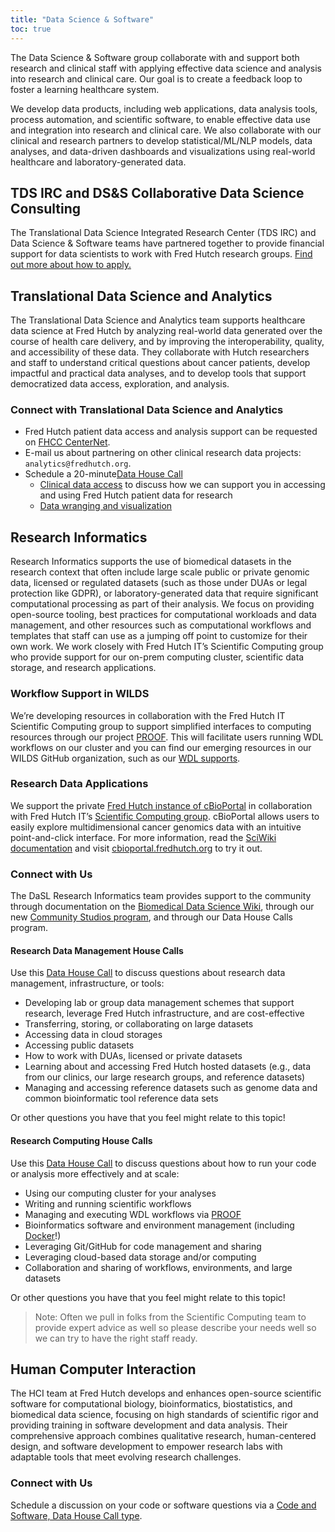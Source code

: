```yaml
---
title: "Data Science & Software"
toc: true
---
```


The Data Science & Software group collaborate with and support both research and clinical staff with applying effective data science and analysis into research and clinical care. Our goal is to create a feedback loop to foster a learning healthcare system.

We develop data products, including web applications, data analysis tools, process automation, and scientific software, to enable effective data use and integration into research and clinical care. We also collaborate with our clinical and research partners to develop statistical/ML/NLP models, data analyses, and data-driven dashboards and visualizations using real-world healthcare and laboratory-generated data. 


::: {.callout-caution collapse="false"}
## TDS IRC and DS&S Collaborative Data Science Consulting
The Translational Data Science Integrated Research Center (TDS IRC) and Data Science & Software teams have partnered together to provide financial support for data scientists to work with Fred Hutch research groups. [Find out more about how to apply.](https://centernet.fredhutch.org/u/tdsirc/funding.html)
:::


## Translational Data Science and Analytics

The Translational Data Science and Analytics team supports healthcare data science at Fred Hutch by analyzing real-world data generated over the course of health care delivery, and by improving the interoperability, quality, and accessibility of these data. They collaborate with Hutch researchers and staff to understand critical questions about cancer patients, develop impactful and practical data analyses, and to develop tools that support democratized data access, exploration, and analysis.

### Connect with Translational Data Science and Analytics

- Fred Hutch patient data access and analysis support can be requested on [FHCC CenterNet](https://centernet.fredhutch.org/f/data-science-lab/patient-data.html).
- E-mail us about partnering on other clinical research data projects: `analytics@fredhutch.org`.
- Schedule a 20-minute[Data House Call](https://calendly.com/data-house-calls)
    + [Clinical data access](https://calendly.com/data-house-calls/clinical-data) to discuss how we can support you in accessing and using Fred Hutch patient data for research 
    + [Data wranging and visualization](https://calendly.com/data-house-calls/analysis-viz) 

## Research Informatics

Research Informatics supports the use of biomedical datasets in the research context that often include large scale public or private genomic data, licensed or regulated datasets (such as those under DUAs or legal protection like GDPR), or laboratory-generated data that require significant computational processing as part of their analysis.  We focus on providing open-source tooling, best practices for computational workloads and data management, and other resources such as computational workflows and templates that staff can use as a jumping off point to customize for their own work.  We work closely with Fred Hutch IT's Scientific Computing group who provide support for our on-prem computing cluster, scientific data storage, and research applications.  

### Workflow Support in WILDS

We're developing resources in collaboration with the Fred Hutch IT Scientific Computing group to support simplified interfaces to computing resources through our project [PROOF](https://sciwiki.fredhutch.org/dasldemos/proof-how-to/). This will facilitate users running WDL workflows on our cluster and you can find our emerging resources in our WILDS GitHub organization, such as our [WDL supports](https://github.com/orgs/getwilds/repositories?q=cromwell+OR+WDL&type=all&language=&sort=).

### Research Data Applications
We support the private [Fred Hutch instance of cBioPortal](/tools/#cbioportal) in collaboration with Fred Hutch IT's [Scientific Computing group](https://centernet.fredhutch.org/u/it/scicomp.html). cBioPortal allows users to easily explore multidimensional cancer genomics data with an intuitive point-and-click interface. For more information, read the [SciWiki documentation](https://sciwiki.fredhutch.org/dasldemos/fh-cbio-intro/) and visit [cbioportal.fredhutch.org](https://cbioportal.fredhutch.org) to try it out.

### Connect with Us
The DaSL Research Informatics team provides support to the community through documentation on the [Biomedical Data Science Wiki](https://sciwiki.fredhutch.org/), through our new [Community Studios program](/communitystudios/), and through our Data House Calls program.

#### Research Data Management House Calls
Use this [Data House Call](https://calendly.com/data-house-calls/management) to discuss questions about research data management, infrastructure, or tools:

- Developing lab or group data management schemes that support research, leverage Fred Hutch infrastructure, and are cost-effective
- Transferring, storing, or collaborating on large datasets
- Accessing data in cloud storages
- Accessing public datasets
- How to work with DUAs, licensed or private datasets
- Learning about and accessing Fred Hutch hosted datasets (e.g., data from our clinics, our large research groups, and reference datasets)
- Managing and accessing reference datasets such as genome data and common bioinformatic tool reference data sets

Or other questions you have that you feel might relate to this topic!  


#### Research Computing House Calls

Use this [Data House Call](https://calendly.com/data-house-calls/computing) to discuss questions about how to run your code or analysis more effectively and at scale:

- Using our computing cluster for your analyses
- Writing and running scientific workflows
- Managing and executing WDL workflows via [PROOF](https://sciwiki.fredhutch.org/dasldemos/proof-how-to/)
- Bioinformatics software and environment management (including [Docker](https://github.com/getwilds/wilds-docker-library)!)
- Leveraging Git/GitHub for code management and sharing
- Leveraging cloud-based data storage and/or computing
- Collaboration and sharing of workflows, environments, and large datasets

Or other questions you have that you feel might relate to this topic!  

>Note: Often we pull in folks from the Scientific Computing team to provide expert advice as well so please describe your needs well so we can try to have the right staff ready. 


## Human Computer Interaction

The HCI team at Fred Hutch develops and enhances open-source scientific software for computational biology, bioinformatics, biostatistics, and biomedical data science, focusing on high standards of scientific rigor and providing training in software development and data analysis. Their comprehensive approach combines qualitative research, human-centered design, and software development to empower research labs with adaptable tools that meet evolving research challenges.

### Connect with Us

Schedule a discussion on your code or software questions via a [Code and Software, Data House Call type](https://calendly.com/data-house-calls).  
